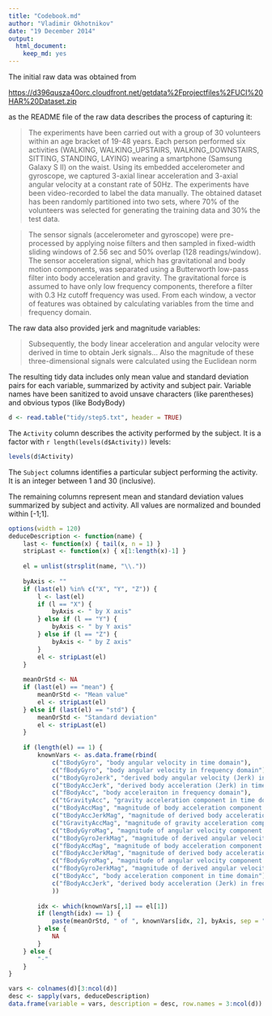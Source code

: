 ```yaml
---
title: "Codebook.md"
author: "Vladimir Okhotnikov"
date: "19 December 2014"
output:
  html_document:
    keep_md: yes
---
```


The initial raw data was obtained from 

[https://d396qusza40orc.cloudfront.net/getdata%2Fprojectfiles%2FUCI%20HAR%20Dataset.zip](https://d396qusza40orc.cloudfront.net/getdata%2Fprojectfiles%2FUCI%20HAR%20Dataset.zip)

as the README file of the raw data describes the process of capturing it:

> The experiments have been carried out with a group of 30 volunteers within an 
> age bracket of 19-48 years. Each person performed six activities (WALKING, 
> WALKING_UPSTAIRS, WALKING_DOWNSTAIRS, SITTING, STANDING, LAYING) wearing a 
> smartphone (Samsung Galaxy S II) on the waist. Using its embedded 
> accelerometer and gyroscope, we captured 3-axial linear acceleration and 
> 3-axial angular velocity at a constant rate of 50Hz. The experiments have 
> been video-recorded to label the data manually. The obtained dataset has been 
> randomly partitioned into two sets, where 70% of the volunteers was selected 
> for generating the training data and 30% the test data. 

> The sensor signals (accelerometer and gyroscope) were pre-processed by 
> applying noise filters and then sampled in fixed-width sliding windows of 
> 2.56 sec and 50% overlap (128 readings/window). The sensor acceleration 
> signal, which has gravitational and body motion components, was separated 
> using a Butterworth low-pass filter into body acceleration and gravity. The 
> gravitational force is assumed to have only low frequency components, 
> therefore a filter with 0.3 Hz cutoff frequency was used. From each window, 
> a vector of features was obtained by calculating variables from the time 
> and frequency domain.

The raw data also provided jerk and magnitude variables:

> Subsequently, the body linear acceleration and angular velocity were derived 
> in time to obtain Jerk signals... Also the magnitude of these 
> three-dimensional signals were calculated using the Euclidean norm 

The resulting tidy data includes only mean value and standard deviation pairs 
for each variable, summarized by activity and subject pair. Variable names
have been sanitized to avoid unsave characters (like parentheses) and obvious
typos (like BodyBody)

```r
d <- read.table("tidy/step5.txt", header = TRUE)
```

The `Activity` column describes the activity performed by the subject. It is a 
factor with `r length(levels(d$Activity))` levels: 
```r
levels(d$Activity)
```

The `Subject` columns identifies a particular subject performing the activity. 
It is an integer between 1 and 30 (inclusive).

The remaining columns represent mean and standard deviation values summarized by 
subject and activity. All values are normalized and bounded within [-1;1].

```r
options(width = 120)
deduceDescription <- function(name) {
    last <- function(x) { tail(x, n = 1) }
    stripLast <- function(x) { x[1:length(x)-1] }
    
    el = unlist(strsplit(name, "\\."))
    
    byAxis <- ""
    if (last(el) %in% c("X", "Y", "Z")) {
        l <- last(el)
        if (l == "X") {
            byAxis <- " by X axis"
        } else if (l == "Y") {
            byAxis <- " by Y axis"
        } else if (l == "Z") {
            byAxis <- " by Z axis"
        }
        el <- stripLast(el)
    }
    
    meanOrStd <- NA
    if (last(el) == "mean") {
        meanOrStd <- "Mean value"
        el <- stripLast(el)
    } else if (last(el) == "std") {
        meanOrStd <- "Standard deviation"
        el <- stripLast(el)
    }
    
    if (length(el) == 1) {
        knownVars <- as.data.frame(rbind(
            c("tBodyGyro", "body angular velocity in time domain"),
            c("fBodyGyro", "body angular velocity in frequency domain"),
            c("tBodyGyroJerk", "derived body angular velocity (Jerk) in time domain"),
            c("tBodyAccJerk", "derived body acceleration (Jerk) in time domain"),
            c("fBodyAcc", "body acceleraiton in frequency domain"),
            c("tGravityAcc", "gravity acceleration component in time domain"),
            c("tBodyAccMag", "magnitude of body acceleration component in time domain"),
            c("tBodyAccJerkMag", "magnitude of derived body acceleration (Jerk) in time domain"),
            c("tGravityAccMag", "magnitude of gravity acceleration component in time domain"),
            c("tBodyGyroMag", "magnitude of angular velocity component in time domain"),
            c("tBodyGyroJerkMag", "magnitude of derived angular velocity (Jerk) in time domain"),
            c("fBodyAccMag", "magnitude of body acceleration component in frequency domain"),
            c("fBodyAccJerkMag", "magnitude of derived body acceleration (Jerk) in frequency domain"),
            c("fBodyGyroMag", "magnitude of angular velocity component in frequency domain"),
            c("fBodyGyroJerkMag", "magnitude of derived angular velocity (Jerk) in frequency domain"),
            c("tBodyAcc", "body acceleration component in time domain"),
            c("fBodyAccJerk", "derived body acceleration (Jerk) in frequency domain")
            ))
        
        idx <- which(knownVars[,1] == el[1])
        if (length(idx) == 1) {
            paste(meanOrStd, " of ", knownVars[idx, 2], byAxis, sep = "")
        } else {
            NA
        }
    } else {
        "-"
    }
}

vars <- colnames(d)[3:ncol(d)]
desc <- sapply(vars, deduceDescription)
data.frame(variable = vars, description = desc, row.names = 3:ncol(d))
```